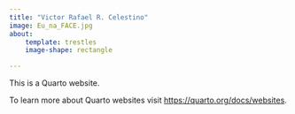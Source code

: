 ```yaml
---
title: "Victor Rafael R. Celestino"
image: Eu_na_FACE.jpg
about:
    template: trestles
    image-shape: rectangle

---
```


This is a Quarto website.

To learn more about Quarto websites visit <https://quarto.org/docs/websites>.
